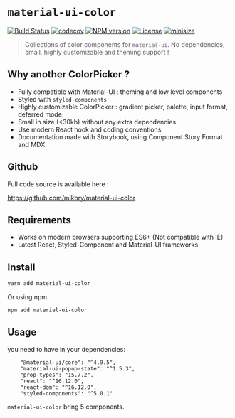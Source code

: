 
<Meta title="Docs|Intro" />

# `material-ui-color`

[![Build Status][action-image]][action-url]
[![codecov][codecov-image]][codecov-url]
[![NPM version][npm-image]][npm-url]
[![License][license-image]][license-url]
[![minisize][min-image]][min-url]

[action-image]: https://github.com/mikbry/material-ui-color/workflows/Build%20and%20Deploy/badge.svg
[action-url]: https://mikbry.github.io/material-ui-color/
[codecov-image]: https://codecov.io/gh/mikbry/material-ui-color/branch/master/graph/badge.svg?token=K4P0vnM5fh
[codecov-url]: https://codecov.io/gh/mikbry/material-ui-color
[npm-image]: https://img.shields.io/npm/v/material-ui-color.svg
[npm-url]: https://npmjs.org/package/material-ui-color
[license-image]: https://img.shields.io/github/license/mikbry/material-ui-color
[License-url]:https://github.com/mikbry/material-ui-color/blob/master/LICENSE
[min-image]:https://badgen.net/bundlephobia/min/material-ui-color
[min-url]:https://bundlephobia.com/result?p=material-ui-color

> Collections of color components for `material-ui`. No dependencies, small, highly customizable and theming support !

## Why another ColorPicker ?

- Fully compatible with Material-UI : theming and low level components
- Styled with `styled-components`
- Highly customizable ColorPicker : gradient picker, palette, input format, deferred mode
-  Small in size (<30kb) without any extra dependencies
- Use modern React hook and coding conventions
- Documentation made with Storybook, using Component Story Format and MDX

## Github

Full code source is available here :

https://github.com/mikbry/material-ui-color


## Requirements
- Works on modern browsers supporting ES6+ (Not compatible with IE)
- Latest React, Styled-Component and Material-UI frameworks

## Install

```bash
yarn add material-ui-color
```

Or using npm
```bash
npm add material-ui-color
```

## Usage

you need to have in your dependencies:

```
    "@material-ui/core": "^4.9.5",
    "material-ui-popup-state": "^1.5.3",
    "prop-types": "15.7.2",
    "react": "^16.12.0",
    "react-dom": "^16.12.0",
    "styled-components": "^5.0.1"
```

`material-ui-color` bring 5 components.